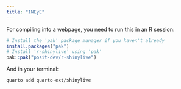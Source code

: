 ```yaml
---
title: "INEyE"
---
```


For compiling into a webpage, you need to run this in an R session:

```r
# Install the 'pak' package manager if you haven't already
install.packages("pak")
# Install 'r-shinylive' using 'pak'
pak::pak("posit-dev/r-shinylive")
```

And in your terminal:

```         
quarto add quarto-ext/shinylive
```
